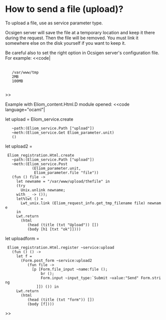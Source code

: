 =How to send a file (upload)?=

To upload a file, use {{{Eliom_parameter.file}}} as service parameter type.

Ocsigen server will save the file at a temporary location and keep it
there during the request.  Then the file will be removed.  You must
link it somewhere else on the disk yourself if you want to keep it.

Be careful also to set the right option in Ocsigen server's configuration file.
For example:
<<code|
<ocsigen>
  <server>
    <uploaddir>/var/www/tmp</uploaddir>
    <maxuploadfilesize>2MB</maxuploadfilesize>
    <maxrequestbodysize>100MB</maxrequestbodysize>
  </server>
</ocsigen>
>>

Example with Eliom_content.Html.D module opened:
<<code language="ocaml"|

let upload = Eliom_service.create
    ~path:(Eliom_service.Path ["upload"])
    ~meth:(Eliom_service.Get Eliom_parameter.unit)
    ()

let upload2 =
  Eliom_registration.Html.create
    ~path:(Eliom_service.Path ["upload"])
    ~meth:(Eliom_service.Post
             (Eliom_parameter.unit,
              Eliom_parameter.file "file"))
    (fun () file ->
      let newname = "/var/www/upload/thefile" in
      (try
        Unix.unlink newname;
      with _ -> ());
      let%lwt () =
        Lwt_unix.link (Eliom_request_info.get_tmp_filename file) newname
      in
      Lwt.return
        (html
           (head (title (txt "Upload")) [])
           (body [h1 [txt "ok"]])))


let uploadform =
  Eliom_registration.Html.register ~service:upload
    (fun () () ->
      let f =
        (Form.post_form ~service:upload2
           (fun file ->
             [p [Form.file_input ~name:file ();
                 br ();
                 Form.input ~input_type:`Submit ~value:"Send" Form.string
               ]]) ()) in
      Lwt.return
        (html
           (head (title (txt "form")) [])
           (body [f])))
>>
